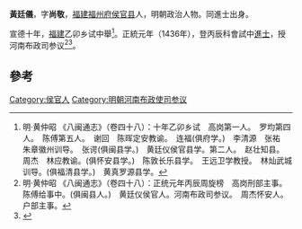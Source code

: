 {{Otheruses|other=名为黄廷仪的其他人物|黄谨}}

'''黃廷儀'''，字'''尚敬'''，[[福建|福建]][[福州府|福州府]][[侯官县|侯官县]]人，明朝政治人物。同進士出身。

宣德十年，[[福建|福建]]乙卯乡试中舉<ref>明·黄仲昭 《八闽通志》（卷四十八）：十年乙卯乡试　高岗第一人。　罗均第四人。　陈傅第五人。　谢回　陈晖定安教谕。　连福(俱府学。)　李清源　张祐　朱章徽州训导。　张谔(俱闽县学。)　黄廷仪侯官县学。第二人。　赵壮知县。　周杰　林应教谕。(俱怀安县学。)　陈敦长乐县学。　王远卫学教授。　林灿武城训导。(俱福清县学。)　黄真罗源县学。</ref>。正統元年（1436年），登丙辰科會試中[[進士|進士]]，授河南布政司参议<ref>明·黄仲昭 《八闽通志》（卷四十八）：正统元年丙辰周旋榜　高岗刑部主事。　陈傅给事中。(俱闽县人。)　黄廷仪侯官人。河南布政司参议。　周杰怀安人。户部主事。</ref><ref>{{cite web|title=《福州府志（清·乾隆）》选举四|url=http://www.fzdqw.com/ShowText.asp?ToBook=1411&index=96&|publisher=福州地情网|accessdate=2014-05-04|deadurl=yes|archiveurl=https://web.archive.org/web/20140504191714/http://www.fzdqw.com/ShowText.asp?ToBook=1411&index=96&|archivedate=2014-05-04}}</ref>。

==參考==
{{reflist}}

{{正統元年丙辰科殿試金榜}}

{{Authority control}}

{{DEFAULTSORT:Huang黄}}
[[Category:侯官人|Category:侯官人]]
[[Category:明朝河南布政使司参议|Category:明朝河南布政使司参议]]


{{明朝人物小作品}}